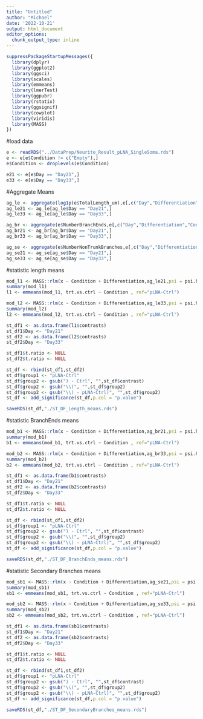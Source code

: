 ```yaml
---
title: "Untitled"
author: "Michael"
date: '2022-10-21'
output: html_document
editor_options: 
  chunk_output_type: inline
---
```




```r
suppressPackageStartupMessages({
  library(dplyr)
  library(ggplot2)
  library(ggsci)
  library(scales)
  library(emmeans)
  library(lmerTest)
  library(ggpubr)
  library(rstatix)
  library(ggsignif)
  library(cowplot)
  library(viridis)
  library(MASS)
})
```



#load data
```r
e <- readRDS("../DataPrep/Neurite_Result_pLNA_SingleSoma.rds")
e <- e[e$Condition != c("Empty"),]
e$Condition <- droplevels(e$Condition)

e21 <- e[e$Day == "Day21",]
e33 <- e[e$Day == "Day33",]
```

#Aggregate Means
```r
ag_le <- aggregate(log1p(e$TotalLength_um),e[,c("Day","Differentiation","Condition")], FUN=mean)
ag_le21 <- ag_le[ag_le$Day == "Day21",]
ag_le33 <- ag_le[ag_le$Day == "Day33",]

ag_br <- aggregate(e$NumberBranchEnds,e[,c("Day","Differentiation","Condition")], FUN=mean)
ag_br21 <- ag_br[ag_br$Day == "Day21",]
ag_br33 <- ag_br[ag_br$Day == "Day33",]

ag_se <- aggregate(e$NumberNonTrunkBranches,e[,c("Day","Differentiation","Condition")], FUN=mean)
ag_se21 <- ag_se[ag_se$Day == "Day21",]
ag_se33 <- ag_se[ag_se$Day == "Day33",]
```




#statistic length means
```r
mod_l1 <- MASS::rlm(x ~ Condition + Differentiation,ag_le21,psi = psi.huber)
summary(mod_l1)
l1 <- emmeans(mod_l1, trt.vs.ctrl ~ Condition , ref="pLNA-Ctrl")

mod_l2 <- MASS::rlm(x ~ Condition + Differentiation,ag_le33,psi = psi.huber)
summary(mod_l2)
l2 <- emmeans(mod_l2, trt.vs.ctrl ~ Condition , ref="pLNA-Ctrl")
```


```r
st_df1 <- as.data.frame(l1$contrasts)
st_df1$Day <- "Day21"
st_df2 <- as.data.frame(l2$contrasts)
st_df2$Day <- "Day33"

st_df1$t.ratio <- NULL
st_df2$t.ratio <- NULL

st_df <- rbind(st_df1,st_df2)
st_df$group1 <- "pLNA-Ctrl"
st_df$group2 <- gsub(") - Ctrl", "",st_df$contrast)
st_df$group2 <- gsub("\\(", "",st_df$group2)
st_df$group2 <- gsub("\\) - pLNA-Ctrl)", "",st_df$group2)
st_df <- add_significance(st_df,p.col = "p.value")

saveRDS(st_df,"./ST_DF_Length_means.rds")
```



##################
##################

#statistic BranchEnds means
```r
mod_b1 <- MASS::rlm(x ~ Condition + Differentiation,ag_br21,psi = psi.huber)
summary(mod_b1)
b1 <- emmeans(mod_b1, trt.vs.ctrl ~ Condition , ref="pLNA-Ctrl")

mod_b2 <- MASS::rlm(x ~ Condition + Differentiation,ag_br33,psi = psi.huber)
summary(mod_b2)
b2 <- emmeans(mod_b2, trt.vs.ctrl ~ Condition , ref="pLNA-Ctrl")
```



```r
st_df1 <- as.data.frame(b1$contrasts)
st_df1$Day <- "Day21"
st_df2 <- as.data.frame(b2$contrasts)
st_df2$Day <- "Day33"

st_df1$t.ratio <- NULL
st_df2$t.ratio <- NULL

st_df <- rbind(st_df1,st_df2)
st_df$group1 <- "pLNA-Ctrl"
st_df$group2 <- gsub(") - Ctrl", "",st_df$contrast)
st_df$group2 <- gsub("\\(", "",st_df$group2)
st_df$group2 <- gsub("\\) - pLNA-Ctrl)", "",st_df$group2)
st_df <- add_significance(st_df,p.col = "p.value")

saveRDS(st_df,"./ST_DF_BranchEnds_means.rds")
```

##################
##################




#statistic Secondary Branches means
```r
mod_sb1 <- MASS::rlm(x ~ Condition + Differentiation,ag_se21,psi = psi.huber)
summary(mod_sb1)
sb1 <- emmeans(mod_sb1, trt.vs.ctrl ~ Condition , ref="pLNA-Ctrl")

mod_sb2 <- MASS::rlm(x ~ Condition + Differentiation,ag_se33,psi = psi.huber)
summary(mod_sb2)
sb2 <- emmeans(mod_sb2, trt.vs.ctrl ~ Condition , ref="pLNA-Ctrl")
```



```r
st_df1 <- as.data.frame(sb1$contrasts)
st_df1$Day <- "Day21"
st_df2 <- as.data.frame(sb2$contrasts)
st_df2$Day <- "Day33"

st_df1$t.ratio <- NULL
st_df2$t.ratio <- NULL

st_df <- rbind(st_df1,st_df2)
st_df$group1 <- "pLNA-Ctrl"
st_df$group2 <- gsub(") - Ctrl", "",st_df$contrast)
st_df$group2 <- gsub("\\(", "",st_df$group2)
st_df$group2 <- gsub("\\) - pLNA-Ctrl)", "",st_df$group2)
st_df <- add_significance(st_df,p.col = "p.value")

saveRDS(st_df,"./ST_DF_SecondaryBranches_means.rds")
```




